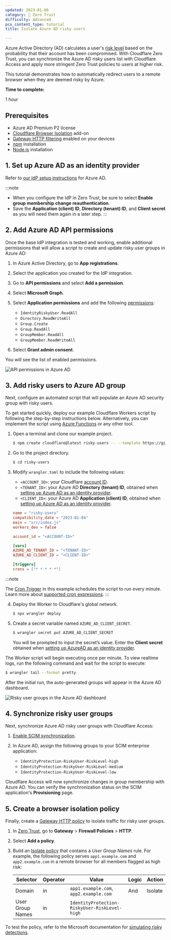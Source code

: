 ```yaml
---
updated: 2023-01-06
category: 🔐 Zero Trust
difficulty: Advanced
pcx_content_type: tutorial
title: Isolate Azure AD risky users

---
```


Azure Active Directory (AD) calculates a user's [risk level](https://learn.microsoft.com/en-us/azure/active-directory/identity-protection/howto-identity-protection-investigate-risk) based on the probability that their account has been compromised. With Cloudflare Zero Trust, you can synchronize the Azure AD risky users list with Cloudflare Access and apply more stringent Zero Trust policies to users at higher risk.

This tutorial demonstrates how to automatically redirect users to a remote browser when they are deemed risky by Azure.

**Time to complete:**

1 hour

## Prerequisites

* Azure AD Premium P2 license
* [Cloudflare Browser Isolation](/cloudflare-one/policies/browser-isolation/) add-on
* [Gateway HTTP filtering](/cloudflare-one/policies/gateway/initial-setup/http/) enabled on your devices
* [npm](https://docs.npmjs.com/getting-started) installation
* [Node.js](https://nodejs.org/en/) installation

## 1. Set up Azure AD as an identity provider

Refer to [our IdP setup instructions](/cloudflare-one/identity/idp-integration/azuread/#set-up-azure-ad-as-an-identity-provider) for Azure AD.

:::note


* When you configure the IdP in Zero Trust, be sure to select **Enable group membership change reauthentication**.
* Save the **Application (client) ID**, **Directory (tenant) ID**, and **Client secret** as you will need them again in a later step. 
  :::

## 2. Add Azure AD API permissions

Once the base IdP integration is tested and working, enable additional permissions that will allow a script to create and update risky user groups in Azure AD:

1. In Azure Active Directory, go to **App registrations**.

2. Select the application you created for the IdP integration.

3. Go to **API permissions** and select **Add a permission**.

4. Select **Microsoft Graph**.

5. Select **Application permissions** and add the following [permissions](https://learn.microsoft.com/en-us/graph/permissions-reference):

   * `IdentityRiskyUser.ReadAll`
   * `Directory.ReadWriteAll`
   * `Group.Create`
   * `Group.ReadAll`
   * `GroupMember.ReadAll`
   * `GroupMember.ReadWriteAll`

6. Select **Grant admin consent**.

You will see the list of enabled permissions.

![API permissions in Azure AD](~/assets/images/cloudflare-one/identity/azure/risky-users-permissions.png)

## 3. Add risky users to Azure AD group

Next, configure an automated script that will populate an Azure AD security group with risky users.

To get started quickly, deploy our example Cloudflare Workers script by following the step-by-step instructions below. Alternatively, you can implement the script using [Azure Functions](https://learn.microsoft.com/en-us/azure/azure-functions/functions-overview) or any other tool.

1. Open a terminal and clone our example project.

   ```sh
   $ npm create cloudflare@latest risky-users -- --template https://github.com/cloudflare/msft-risky-user-ad-sync
   ```

2. Go to the project directory.

   ```sh
   $ cd risky-users
   ```

3. Modify `wrangler.toml` to include the following values:

   * `<ACCOUNT_ID>`: your Cloudflare [account ID](/fundamentals/setup/find-account-and-zone-ids/).
   * `<TENANT_ID>`: your Azure AD **Directory (tenant) ID**, obtained when [setting up Azure AD as an identity provider](#1-set-up-azure-ad-as-an-identity-provider).
   * `<CLIENT_ID>`: your Azure AD **Application (client) ID**, obtained when [setting up Azure AD as an identity provider](#1-set-up-azure-ad-as-an-identity-provider).

   ```toml
   name = "risky-users"
   compatibility_date = "2023-01-04"
   main = "src/index.js"
   workers_dev = false

   account_id = "<ACCOUNT-ID>"

   [vars]
   AZURE_AD_TENANT_ID = "<TENANT-ID>"
   AZURE_AD_CLIENT_ID = "<CLIENT-ID>"

   [triggers]
   crons = ["* * * * *"]
   ```

:::note

The [Cron Trigger](/workers/configuration/cron-triggers/) in this example schedules the script to run every minute. Learn more about [supported cron expressions](/workers/configuration/cron-triggers/#supported-cron-expressions). 
:::

4. Deploy the Worker to Cloudflare's global network.

   ```sh
   $ npx wrangler deploy
   ```

5. Create a secret variable named `AZURE_AD_CLIENT_SECRET`.

   ```sh
   $ wrangler secret put AZURE_AD_CLIENT_SECRET
   ```

   You will be prompted to input the secret’s value. Enter the **Client secret** obtained when [setting up AzureAD as an identity provider](#1-set-up-azure-ad-as-an-identity-provider).

The Worker script will begin executing once per minute. To view realtime logs, run the following command and wait for the script to execute:

```sh
$ wrangler tail --format pretty
```

After the initial run, the auto-generated groups will appear in the Azure AD dashboard.

![Risky user groups in the Azure AD dashboard](~/assets/images/cloudflare-one/identity/azure/risky-users-groups.png)

## 4. Synchronize risky user groups

Next, synchronize Azure AD risky user groups with Cloudflare Access:

1. [Enable SCIM synchronization](/cloudflare-one/identity/idp-integration/azuread/#synchronize-users-and-groups).

2. In Azure AD, assign the following groups to your SCIM enterprise application:
   * `IdentityProtection-RiskyUser-RiskLevel-high`
   * `IdentityProtection-RiskyUser-RiskLevel-medium`
   * `IdentityProtection-RiskyUser-RiskLevel-low`

Cloudflare Access will now synchronize changes in group membership with Azure AD. You can verify the synchronization status on the SCIM application's **Provisioning** page.

## 5. Create a browser isolation policy

Finally, create a [Gateway HTTP policy](/cloudflare-one/policies/gateway/http-policies/) to isolate traffic for risky user groups.

1. In [Zero Trust](https://one.dash.cloudflare.com), go to **Gateway** > **Firewall Policies** > **HTTP**.

2. Select **Add a policy**.

3. Build an [Isolate policy](/cloudflare-one/policies/browser-isolation/isolation-policies/) that contains a *User Group Names* rule. For example, the following policy serves `app1.example.com` and `app2.example.com` in a remote browser for all members flagged as high risk:

   | Selector         | Operator | Value                                         | Logic | Action  |
   | ---------------- | -------- | --------------------------------------------- | ----- | ------- |
   | Domain           | in       | `app1.example.com`, `app2.example.com`        | And   | Isolate |
   | User Group Names | in       | `IdentityProtection-RiskyUser-RiskLevel-high` |       |         |

To test the policy, refer to the Microsoft documentation for [simulating risky detections](https://learn.microsoft.com/en-us/azure/active-directory/identity-protection/howto-identity-protection-simulate-risk).
